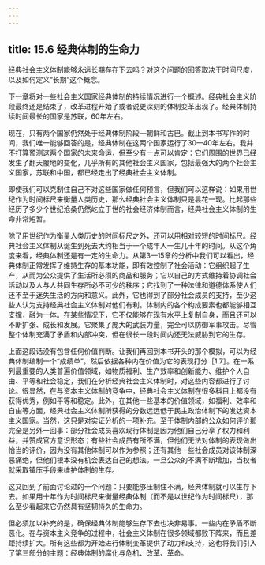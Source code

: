 ```yaml
---
---
---
```

title: 15.6 经典体制的生命力
---



经典社会主义体制能够永远长期存在下去吗？对这个问题的回答取决于时间尺度，以及如何定义“长期”这个概念。

下一章将对一些社会主义国家经典体制的持续情况进行一个概述。经典社会主义阶段最终还是结束了，改革进程开始了或者说更深刻的体制变革出现了。经典体制持续时间最长的国家是苏联，60年左右。

现在，只有两个国家仍然处于经典体制阶段—朝鲜和古巴。截止到本书写作的时间，我们唯一能够回答的是，经典体制在这两个国家运行了30—40年左右。我并不打算预测这两个国家的未来命运，但至少有一点可以肯定：它们周围的世界已经发生了翻天覆地的变化，几乎所有的其他社会主义国家，包括最强大的两个社会主义国家，苏联和中国，都已经走出了经典社会主义体制。

即使我们可以克制住自己不对这些国家做任何预言，但我们可以这样说：如果用世纪作为时间标尺来衡量人类历史，那么经典社会主义体制只是昙花一现。比起那些经历了多少个世纪沧桑仍然屹立于世的社会经济体制而言，经典社会主义体制的生命非常短暂。

除了用世纪作为衡量人类历史的时间标尺之外，还可以用相对较短的时间标尺。经典社会主义体制从诞生到死去大约相当于一个成年人一生几十年的时间。从这个角度来看，经典体制还是有一定的生命力。从第3—15章的分析中我们可以看出，经典体制正常发挥了维持生存的基本功能，即有效控制了社会活动：它组织起了生产，从而为公众提供了生活所必须的商品和服务；它以自己的方式维持着协调社会活动以及人与人共同生存所必不可少的秩序；它找到了一种法律和道德体系使人们还不至于迷失生活的方向和意义。此外，它也得到了部分社会成员的支持，至少这些人认为支持经典社会主义体制对他们有利。体制内的各个构成要素也都能够相互支撑，融为一体。在某些情况下，它不仅能够在现有水平上复制自身，而且还可以不断扩张、成长和发展。它聚集了庞大的武装力量，完全可以防御军事攻击。尽管整个体制充满了矛盾和内部冲突，但在很长一段时间内还无法威胁到它的生存。

上面这段话没有包含任何价值判断。让我们再回到本书开头的那个模拟，可以为经典体制编制一个“成绩单”，然后依据各种内在价值为它的表现打分［1.7］。在一系列最重要的人类普遍价值领域，如物质福利、生产效率和创新能力、维护个人自由、平等和社会稳定，我们在分析经典社会主义体制时，对这些内容都进行了讨论。很显然，在与资本主义体制的竞争中，经典社会主义体制在很多科目上都没有获得优秀，例如平等和稳定。此外，在其他一些基本的价值领域，如福利、效率和自由等方面，经典社会主义体制所获得的分数远远低于民主政治体制下的发达资本主义国家。当然，这只是对实证分析的一项补充。至于体制内部的公众如何评价那完全是另外一回事：部分社会成员喜欢现行体制是因为他们自己分享了权力和利益，并赞成官方意识形态；有些社会成员有所不满，但他们无法对体制的表现做出恰当的评价，因为没有其他体制可以作为参照；还有其他一些社会成员对该体制深恶痛绝，但他们根本没有机会表达自己的想法。一旦公众的不满不断增加，当权者就采取镇压手段来维护体制的生存。

这又回到了前面讨论过的一个问题：只要能够压制住不满，经典体制就可以生存下去。如果用十年作为时间标尺来衡量经典体制（而不是以世纪作为时间标尺），那么至少看起来它仍然具有坚韧持久的生命力。

但必须加以补充的是，确保经典体制能够生存下去也决非易事。一些内在矛盾不断恶化。在与资本主义竞争的过程中，社会主义体制在很多领域都败下阵来，而且差距持续扩大。所有这些都为开始进行体制变革提供了动力和支持，这也将我们引入了第三部分的主题：经典体制的腐化与危机、改革、革命。